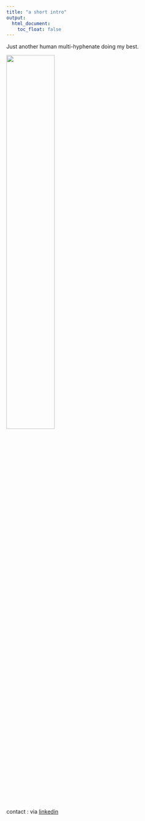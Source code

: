 ```yaml
---
title: "a short intro"
output:
  html_document:
    toc_float: false
---
```


Just another human multi-hyphenate doing my best.


<img src="images_lifesite/peoplethings.jpeg" style="width:50%">

contact : via [linkedin](www.linkedin.com/in/audrey-yeo-8000)


